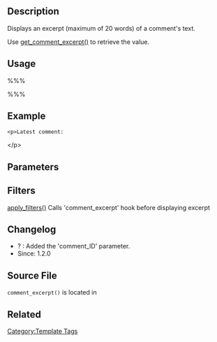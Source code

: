 {{Languages|
{{en|Template Tags/comment_excerpt}}
{{ja|テンプレートタグ/comment_excerpt}}
}}

== Description ==

Displays an excerpt (maximum of 20 words) of a comment's text.<!-- <strike>This tag must be within [[The Loop]], or a comment loop.</strike>  This tag will work within a comment loop. -->

Use [[Function Reference/get_comment_excerpt|get_comment_excerpt()]] to retrieve the value.

== Usage ==

%%% <?php comment_excerpt( $comment_ID ); ?> %%%

== Example ==

 &lt;p&gt;Latest comment: <?php comment_excerpt(); ?>&lt;/p&gt;

== Parameters ==

{{Parameter|comment_ID|integer|The ID of the comment for which to print the excerpt.|optional|0 (the current comment)}}

== Filters ==

[[Function Reference/apply_filters|apply_filters()]] Calls 'comment_excerpt' hook before displaying excerpt

== Changelog ==

* ? : Added the 'comment_ID' parameter.
* Since: 1.2.0

== Source File ==

<tt>comment_excerpt()</tt> is located in {{Trac|wp-includes/comment-template.php}}

== Related ==

{{Tag Comments Tags}}

{{Tag Footer}}

[[Category:Template Tags]]